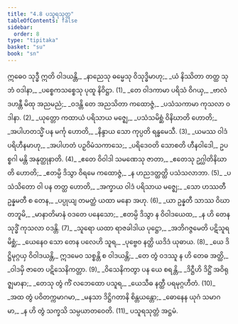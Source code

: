 ```yaml
---
title: "4.8 ပသူရသုတ္တ"
tableOfContents: false
sidebar:
  order: 8
type: "tipitaka"
basket: "su"
book: "sn"
---
```



<DynamicBreadcrumb />

<Division number="831" book="sn" e="ch" v="18" p="407">

<Paragraph number="999" type="verses" book="sn">
ဣဓေဝ သုဒ္ဓီ ဣတိ ဝါဒယန္တိ,_  
_နာညေသု ဓမ္မေသု ဝိသုဒ္ဓိမာဟု;_  
_ယံ နိဿိတာ တတ္ထ သုဘံ ဝဒါနာ,_  
_ပစ္စေကသစ္စေသု ပုထူ နိဝိဋ္ဌာ. (1)_  

</Paragraph>

</Division>
<Division number="832" book="sn" e="ch" v="18" p="408">

<Paragraph number="1000" type="verses" book="sn">
_တေ ဝါဒကာမာ ပရိသံ ဝိဂယှ,_  
_ဗာလံ ဒဟန္တီ မိထု အညမညံ;_  
_ဝဒန္တိ တေ အညသိတာ ကထောဇ္ဇံ,_  
_ပသံသကာမာ ကုသလာ ဝဒါနာ. (2)_  

</Paragraph>

</Division>
<Division number="833" book="sn" e="ch" v="18" p="408">

<Paragraph number="1001" type="verses" book="sn">
_ယုတ္တော ကထာယံ ပရိသာယ မဇ္ဈေ,_  
_ပသံသမိစ္ဆံ ဝိနိဃာတိ ဟောတိ;_  
_အပါဟတသ္မိံ ပန မင်္ကု ဟောတိ,_  
_နိန္ဒာယ သော ကုပ္ပတိ ရန္ဓမေသီ. (3)_  

</Paragraph>

</Division>
<Division number="834" book="sn" e="ch" v="18" p="408">

<Paragraph number="1002" type="verses" book="sn">
_ယမဿ ဝါဒံ ပရိဟီနမာဟု,_  
_အပါဟတံ ပဉှဝိမံသကာသေ;_  
_ပရိဒေဝတိ သောစတိ ဟီနဝါဒေါ,_  
ဥပစ္စဂါ မန္တိ အနုတ္ထုနာတိ. (4)_  

</Paragraph>

</Division>
<Division number="835" book="sn" e="ch" v="18" p="408">

<Paragraph number="1003" type="verses" book="sn">
_ဧတေ ဝိဝါဒါ သမဏေသု ဇာတာ,_  
_ဧတေသု ဥဂ္ဃါတိနိဃာတိ ဟောတိ;_  
_ဧတမ္ပိ ဒိသွာ ဝိရမေ ကထောဇ္ဇံ,_  
_န ဟညဒတ္ထတ္ထိ ပသံသလာဘာ. (5)_  

</Paragraph>

</Division>
<Division number="836" book="sn" e="ch" v="18" p="408">

<Paragraph number="1004" type="verses" book="sn">
_ပသံသိတော ဝါ ပန တတ္ထ ဟောတိ,_  
_အက္ခာယ ဝါဒံ ပရိသာယ မဇ္ဈေ;_  
_သော ဟဿတီ ဥန္နမတီ စ တေန,_  
_ပပ္ပုယျ တမတ္ထံ ယထာ မနော အဟု. (6)_  

</Paragraph>

</Division>
<Division number="837" book="sn" e="ch" v="18" p="408">

<Paragraph number="1005" type="verses" book="sn">
_ယာ ဥန္နတီ သာဿ ဝိဃာတဘူမိ,_  
_မာနာတိမာနံ ဝဒတေ ပနေသော;_  
_ဧတမ္ပိ ဒိသွာ န ဝိဝါဒယေထ,_  
_န ဟိ တေန သုဒ္ဓိံ ကုသလာ ဝဒန္တိ. (7)_  

</Paragraph>

</Division>
<Division number="838" book="sn" e="ch" v="18" p="408">

<Paragraph number="1006" type="verses" book="sn">
_သူရော ယထာ ရာဇခါဒါယ ပုဋ္ဌော,_  
_အဘိဂဇ္ဇမေတိ ပဋိသူရမိစ္ဆံ;_  
_ယေနေဝ သော တေန ပလေဟိ သူရ,_  
_ပုဗ္ဗေဝ နတ္ထိ ယဒိဒံ ယုဓာယ. (8)_  

</Paragraph>

</Division>
<Division number="839" book="sn" e="ch" v="18" p="409">

<Paragraph number="1007" type="verses" book="sn">
_ယေ ဒိဋ္ဌိမုဂ္ဂယှ ဝိဝါဒယန္တိ,_  
ဣဒမေဝ သစ္စန္တိ စ ဝါဒယန္တိ;_  
_တေ တွံ ဝဒဿူ န ဟိ တေဓ အတ္ထိ,_  
_ဝါဒမှိ ဇာတေ ပဋိသေနိကတ္တာ. (9)_  

</Paragraph>

</Division>
<Division number="840" book="sn" e="ch" v="18" p="409">

<Paragraph number="1008" type="verses" book="sn">
_ဝိသေနိကတွာ ပန ယေ စရန္တိ,_  
_ဒိဋ္ဌီဟိ ဒိဋ္ဌိံ အဝိရုဇ္ဈမာနာ;_  
_တေသု တွံ ကိံ လဘေထော ပသူရ,_  
_ယေသီဓ နတ္ထီ ပရမုဂ္ဂဟီတံ. (10)_  

</Paragraph>

</Division>
<Division number="841" book="sn" e="ch" v="18" p="409">

<Paragraph number="1009" type="verses" book="sn">
_အထ တွံ ပဝိတက္ကမာဂမာ,_  
_မနသာ ဒိဋ္ဌိဂတာနိ စိန္တယန္တော;_  
_ဓောနေန ယုဂံ သမာဂမာ,_  
_န ဟိ တွံ သက္ခသိ သမ္ပယာတဝေတိ. (11)_  


</Paragraph>
</Division>

<Paragraph number="1010" type="center" book="sn">
ပသူရသုတ္တံ အဋ္ဌမံ.
</Paragraph>
